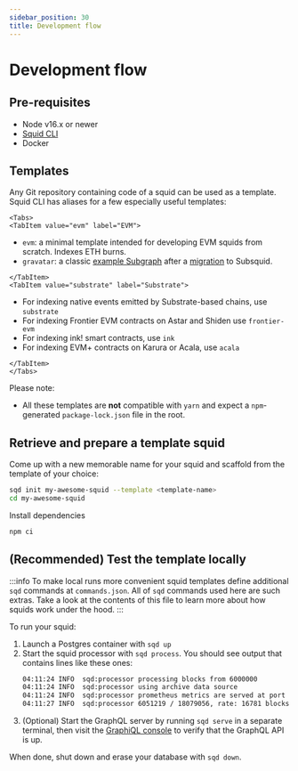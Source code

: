 ```yaml
---
sidebar_position: 30
title: Development flow
---
```



# Development flow

## Pre-requisites

- Node v16.x or newer
- [Squid CLI](/squid-cli/installation)
- Docker

## Templates

Any Git repository containing code of a squid can be used as a template. Squid CLI has aliases for a few especially useful templates:

```mdx-code-block
<Tabs>
<TabItem value="evm" label="EVM">
```
- `evm`: a minimal template intended for developing EVM squids from scratch. Indexes ETH burns.
- `gravatar`: a classic [example Subgraph](/dead) after a [migration](/dead) to Subsquid.

```mdx-code-block
</TabItem>
<TabItem value="substrate" label="Substrate">
```
- For indexing native events emitted by Substrate-based chains, use `substrate`
- For indexing Frontier EVM contracts on Astar and Shiden use `frontier-evm`
- For indexing ink! smart contracts, use `ink`
- For indexing EVM+ contracts on Karura or Acala, use `acala`

```mdx-code-block
</TabItem>
</Tabs>
```

Please note:
- All these templates are **not** compatible with `yarn` and expect a `npm`-generated `package-lock.json` file in the root.

## Retrieve and prepare a template squid

Come up with a new memorable name for your squid and scaffold from the template of your choice:

```bash
sqd init my-awesome-squid --template <template-name>
cd my-awesome-squid
```
Install dependencies

```bash
npm ci
```

## (Recommended) Test the template locally

:::info
To make local runs more convenient squid templates define additional `sqd` commands at `commands.json`. All of `sqd` commands used here are such extras. Take a look at the contents of this file to learn more about how squids work under the hood.
:::

To run your squid:

1. Launch a Postgres container with `sqd up`
2. Start the squid processor with `sqd process`. You should see output that contains lines like these ones:
   ```bash
   04:11:24 INFO  sqd:processor processing blocks from 6000000
   04:11:24 INFO  sqd:processor using archive data source
   04:11:24 INFO  sqd:processor prometheus metrics are served at port 45829
   04:11:27 INFO  sqd:processor 6051219 / 18079056, rate: 16781 blocks/sec, mapping: 770 blocks/sec, 544 items/sec, eta: 12m
   ```
3. (Optional) Start the GraphQL server by running `sqd serve` in a separate terminal, then visit the [GraphiQL console](http://localhost:4350/graphql) to verify that the GraphQL API is up.

When done, shut down and erase your database with `sqd down`.

